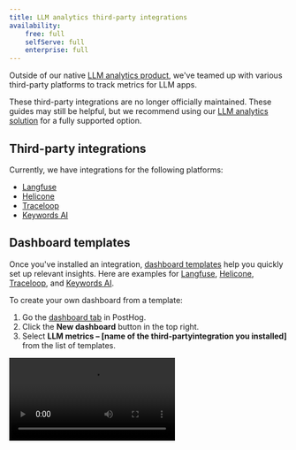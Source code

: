 ```yaml
---
title: LLM analytics third-party integrations
availability:
    free: full
    selfServe: full
    enterprise: full
---
```



Outside of our native [LLM analytics product](/docs/llm-analytics/start-here), we've teamed up with various third-party platforms to track metrics for LLM apps. 

<CalloutBox title="Note">

These third-party integrations are no longer officially maintained. These guides may still be helpful, but we recommend using our [LLM analytics solution](/docs/llm-analytics/start-here) for a fully supported option.

</CalloutBox>

## Third-party integrations

Currently, we have integrations for the following platforms:

- [Langfuse](/docs/llm-analytics/integrations/langfuse-posthog)
- [Helicone](/docs/llm-analytics/integrations/helicone-posthog) 
- [Traceloop](/docs/llm-analytics/integrations/traceloop-posthog)
- [Keywords AI](/docs/llm-analytics/integrations/keywords-ai-posthog)

## Dashboard templates

Once you've installed an integration, [dashboard templates](/docs/product-analytics/dashboards) help you quickly set up relevant insights. Here are examples for [Langfuse](https://app.posthog.com/shared/HPOaK5zNVkP062nQJQJoooXe61l15w), [Helicone](https://app.posthog.com/shared/6_Qa74au0RhxERZ3wW9g87oxWlFxNA), [Traceloop](https://app.posthog.com/shared/tpX9kUd5BbGkdjxQE8YhCskNuYA7Jw), and [Keywords AI](https://app.posthog.com/shared/p1AymhS7EEm97nZOGA8nWmsdshhzYA).

To create your own dashboard from a template:

1. Go the [dashboard tab](https://app.posthog.com/dashboard) in PostHog.
2. Click the **New dashboard** button in the top right.
3. Select **LLM metrics – [name of the third-partyintegration you installed]** from the list of templates.

![How to create an LLM analytics dashboard using the template](https://res.cloudinary.com/dmukukwp6/video/upload/v1713967763/posthog.com/contents/docs/langfuse-dash.mp4)

